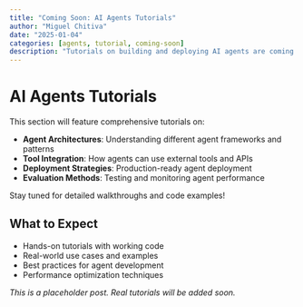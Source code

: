 ```yaml
---
title: "Coming Soon: AI Agents Tutorials"
author: "Miguel Chitiva"
date: "2025-01-04"
categories: [agents, tutorial, coming-soon]
description: "Tutorials on building and deploying AI agents are coming soon. This section will cover agent architectures, tool usage, and deployment strategies."
---
```


# AI Agents Tutorials

This section will feature comprehensive tutorials on:

- **Agent Architectures**: Understanding different agent frameworks and patterns
- **Tool Integration**: How agents can use external tools and APIs
- **Deployment Strategies**: Production-ready agent deployment
- **Evaluation Methods**: Testing and monitoring agent performance

Stay tuned for detailed walkthroughs and code examples!

## What to Expect

- Hands-on tutorials with working code
- Real-world use cases and examples
- Best practices for agent development
- Performance optimization techniques

*This is a placeholder post. Real tutorials will be added soon.*

